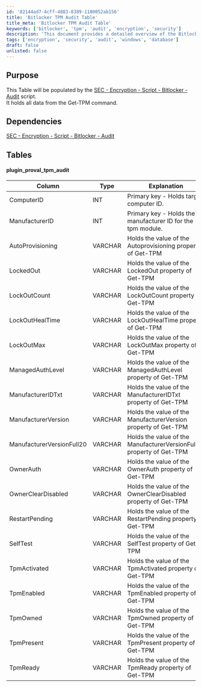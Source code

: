 ```yaml
---
id: '82144ad7-4cff-4883-8389-1180052ab156'
title: 'Bitlocker TPM Audit Table'
title_meta: 'Bitlocker TPM Audit Table'
keywords: ['bitlocker', 'tpm', 'audit', 'encryption', 'security']
description: 'This document provides a detailed overview of the Bitlocker TPM Audit Table populated by the SEC - Encryption - Script - Bitlocker - Audit script. It outlines the structure and dependencies of the table, including the various properties captured from the Get-TPM command related to TPM management.'
tags: ['encryption', 'security', 'audit', 'windows', 'database']
draft: false
unlisted: false
---
```

## Purpose

This Table will be populated by the [SEC - Encryption - Script - Bitlocker - Audit](https://proval.itglue.com/DOC-5078775-8943478) script.  
It holds all data from the Get-TPM command.

## Dependencies

[SEC - Encryption - Script - Bitlocker - Audit](https://proval.itglue.com/DOC-5078775-8943478)

## Tables

#### plugin_proval_tpm_audit

| Column                  | Type    | Explanation                                                         |
|------------------------|---------|---------------------------------------------------------------------|
| ComputerID             | INT     | Primary key - Holds target computer ID.                             |
| ManufacturerID         | INT     | Primary key - Holds the manufacturer ID for the tpm module.       |
| AutoProvisioning       | VARCHAR | Holds the value of the Autoprovisioning property of Get-TPM       |
| LockedOut              | VARCHAR | Holds the value of the LockedOut property of Get-TPM               |
| LockOutCount           | VARCHAR | Holds the value of the LockOutCount property of Get-TPM            |
| LockOutHealTime        | VARCHAR | Holds the value of the LockOutHealTime property of Get-TPM         |
| LockOutMax             | VARCHAR | Holds the value of the LockOutMax property of Get-TPM              |
| ManagedAuthLevel       | VARCHAR | Holds the value of the ManagedAuthLevel property of Get-TPM        |
| ManufacturerIDTxt      | VARCHAR | Holds the value of the ManufacturerIDTxt property of Get-TPM       |
| ManufacturerVersion     | VARCHAR | Holds the value of the ManufacturerVersion property of Get-TPM     |
| ManufacturerVersionFull20 | VARCHAR | Holds the value of the ManufacturerVersionFull20 property of Get-TPM |
| OwnerAuth              | VARCHAR | Holds the value of the OwnerAuth property of Get-TPM               |
| OwnerClearDisabled     | VARCHAR | Holds the value of the OwnerClearDisabled property of Get-TPM      |
| RestartPending         | VARCHAR | Holds the value of the RestartPending property of Get-TPM          |
| SelfTest               | VARCHAR | Holds the value of the SelfTest property of Get-TPM                |
| TpmActivated           | VARCHAR | Holds the value of the TpmActivated property of Get-TPM            |
| TpmEnabled             | VARCHAR | Holds the value of the TpmEnabled property of Get-TPM              |
| TpmOwned               | VARCHAR | Holds the value of the TpmOwned property of Get-TPM                |
| TpmPresent             | VARCHAR | Holds the value of the TpmPresent property of Get-TPM              |
| TpmReady               | VARCHAR | Holds the value of the TpmReady property of Get-TPM                |












